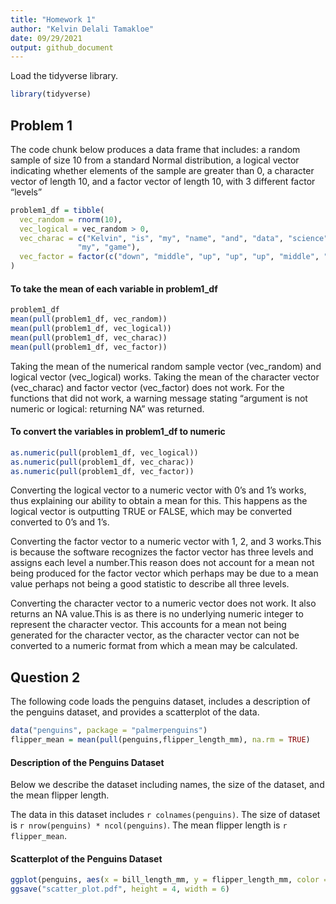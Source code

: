 ```yaml
---
title: "Homework 1"
author: "Kelvin Delali Tamakloe"
date: 09/29/2021
output: github_document
---
```


Load the tidyverse library.

```r
library(tidyverse)
```

## Problem 1

The code chunk below produces a data frame that includes:
a random sample of size 10 from a standard Normal distribution, 
a logical vector indicating whether elements of the sample are greater than 0,
a character vector of length 10,
and a factor vector of length 10, with 3 different factor “levels”

```r
problem1_df = tibble(
  vec_random = rnorm(10),
  vec_logical = vec_random > 0,
  vec_charac = c("Kelvin", "is", "my", "name", "and", "data", "science", "is",
               "my", "game"),
  vec_factor = factor(c("down", "middle", "up", "up", "up", "middle", "down", "middle", "up", "down"))
)
```

#### To take the mean of each variable in problem1_df

```r
problem1_df
mean(pull(problem1_df, vec_random))
mean(pull(problem1_df, vec_logical))
mean(pull(problem1_df, vec_charac))
mean(pull(problem1_df, vec_factor))
```

Taking the mean of the numerical random sample vector (vec_random) and 
logical vector (vec_logical) works. Taking the mean of the 
character vector (vec_charac) and factor vector (vec_factor) does not work.
For the functions that did not work, a warning message stating "argument is 
not numeric or logical: returning NA" was returned.

#### To convert the variables in problem1_df to numeric

```r
as.numeric(pull(problem1_df, vec_logical))
as.numeric(pull(problem1_df, vec_charac))
as.numeric(pull(problem1_df, vec_factor))
```

Converting the logical vector to a numeric vector with 0's and 1's works,
thus explaining our ability to obtain a mean for this. This happens 
as the logical vector is outputting TRUE or FALSE, which may be converted
converted to 0's and 1's. 

Converting the factor vector to a numeric vector with 1, 2, and 3 works.This
is because the software recognizes the factor vector has three levels and assigns 
each level a number.This reason does not account for a mean not being produced for 
the factor vector which perhaps may be due to a mean value perhaps not being a 
good statistic to describe all three levels. 

Converting the character vector to a numeric vector does not work. It also returns 
an NA value.This is as there is no underlying numeric integer to represent the 
character vector. This accounts for a mean not being generated for the character 
vector, as the character vector can not be converted to a numeric format from which
a mean may be calculated.

## Question 2

The following code loads the penguins dataset, includes a description 
of the penguins dataset, and provides a scatterplot of the data.

```r
data("penguins", package = "palmerpenguins")
flipper_mean = mean(pull(penguins,flipper_length_mm), na.rm = TRUE)
```

#### Description of the Penguins Dataset

Below we describe the dataset including names, 
the size of the dataset, and the mean flipper length.


The data in this dataset includes `r colnames(penguins)`. The size of dataset is `r nrow(penguins) * ncol(penguins)`. The mean flipper length is `r flipper_mean`.

#### Scatterplot of the Penguins Dataset

```r
ggplot(penguins, aes(x = bill_length_mm, y = flipper_length_mm, color = species)) + geom_point()
ggsave("scatter_plot.pdf", height = 4, width = 6)
```

